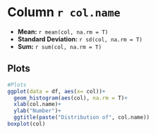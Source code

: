 

# Column `r col.name`

* **Mean:** `r mean(col, na.rm = T)`
* **Standard Deviation:** `r sd(col, na.rm = T)`
* **Sum:** `r sum(col, na.rm = T)`


## Plots


```r
#Plots
ggplot(data = df, aes(x= col))+
  geom_histogram(aes(col), na.rm = T)+
  xlab(col.name)+
  ylab("Number")+
  ggtitle(paste("Distribution of", col.name))
boxplot(col)
```


